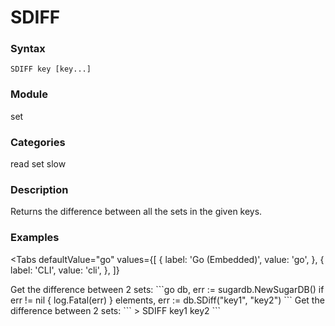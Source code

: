 
# SDIFF

### Syntax
```
SDIFF key [key...]
```

### Module
<span className="acl-category">set</span>

### Categories 
<span className="acl-category">read</span>
<span className="acl-category">set</span>
<span className="acl-category">slow</span>

### Description 
Returns the difference between all the sets in the given keys.

### Examples

<Tabs
  defaultValue="go"
  values={[
    { label: 'Go (Embedded)', value: 'go', },
    { label: 'CLI', value: 'cli', },
  ]}
>
  <TabItem value="go">
    Get the difference between 2 sets:
    ```go
    db, err := sugardb.NewSugarDB()
    if err != nil {
      log.Fatal(err)
    }
    elements, err := db.SDiff("key1", "key2")
    ```
  </TabItem>
  <TabItem value="cli">
    Get the difference between 2 sets:
    ```
    > SDIFF key1 key2
    ```
  </TabItem>
</Tabs>
